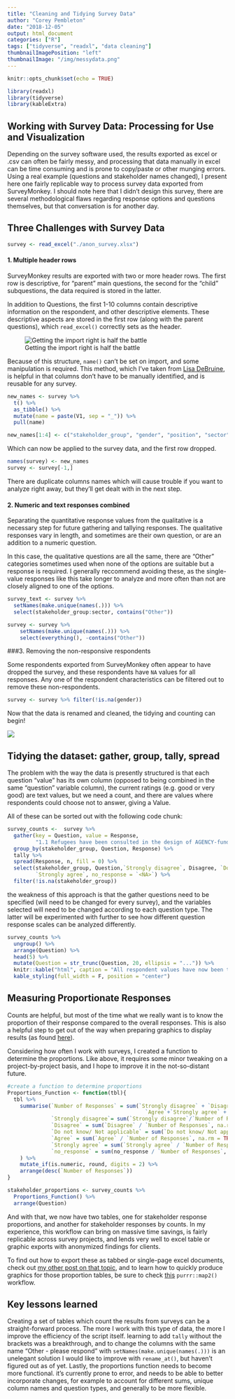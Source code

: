 ```yaml
---
title: "Cleaning and Tidying Survey Data"
author: "Corey Pembleton"
date: "2018-12-05"
output: html_document
categories: ["R"]
tags: ["tidyverse", "readxl", "data cleaning"]
thumbnailImagePosition: "left"
thumbnailImage: "/img/messydata.png"
---
```


```r
knitr::opts_chunk$set(echo = TRUE)
```

```r

library(readxl)
library(tidyverse)
library(kableExtra)
```


## Working with Survey Data: Processing for Use and Visualization

Depending on the survey software used, the results exported as excel or .csv can often be fairly messy, and processing that data manually in excel can be time consuming and is prone to copy/paste or other munging errors. Using a real example (questions and stakeholder names changed), I present here one fairly replicable way to process survey data exported from SurveyMonkey. I should note here that I didn't design this survey, there are several methodological flaws regarding response options and questions themselves, but that conversation is for another day.

## Three Challenges with Survey Data
```r
survey <- read_excel("./anon_survey.xlsx")

```
#### 1. Multiple header rows
SurveyMonkey results are exported with two or more header rows. The first row is descriptive, for "parent" main questions, the second for the "child" subquestions, the data required is stored in the latter.  

In addition to Questions, the first 1-10 columns contain descriptive information on the respondent, and other descriptive elements. These descriptive aspects are stored in the first row (along with the parent questions), which ```read_excel()``` correctly sets as the header. 

![Getting the import right is half the battle](/img/messy_survey.png)

Because of this structure, ```name()``` can't be set on import, and some manipulation is required. This method, which  I've taken from [Lisa DeBruine]("https://debruine.github.io/multirow_headers.html"), is helpful in that columns don't have to be manually identified, and is reusable for any survey. 


```r
new_names <- survey %>% 
  t() %>% 
  as_tibble() %>% 
  mutate(name = paste(V1, sep = "_")) %>% 
  pull(name)

new_names[1:4] <- c("stakeholder_group", "gender", "position", "sector")

```



Which can now be applied to the survey data, and the first row dropped. 
```r
names(survey) <- new_names
survey <- survey[-1,]
```

There are duplicate columns names which will cause trouble if you want to analyze right away, but they'll get dealt with in the next step.

#### 2. Numeric and text responses combined

Separating the quantitative response values from the qualitative is a necessary step for future gathering and tallying responses. The qualitative responses vary in length, and sometimes are their own question, or are an addition to a numeric question. 

In this case, the qualitative questions are all the same, there are "Other" categories sometimes used when none of the options are suitable but a response is required. I generally reccommend avoiding these, as the single-value responses like this take longer to analyze and more often than not are closely aligned to one of the options.

```r
survey_text <- survey %>% 
  setNames(make.unique(names(.))) %>%
  select(stakeholder_group:sector, contains("Other"))

survey <- survey %>% 
    setNames(make.unique(names(.))) %>%
    select(everything(), -contains("Other"))

```

###3. Removing the non-responsive respondents

Some respondents exported from SurveyMonkey often appear to have dropped the survey, and these respondents have ```NA``` values for all responses. Any one of the respondent characteristics can be filtered out to remove these non-respondents. 

```r
survey <- survey %>% filter(!is.na(gender))
```

Now that the data is renamed and cleaned, the tidying and counting can begin!

![](https://media.giphy.com/media/rt62KfHCCpyP6/giphy.gif)

## Tidying the dataset: gather, group, tally, spread

The problem with the way the data is presently structured is that each question "value" has its own column (opposed to being combined in the same "question" variable column), the current ratings (e.g. good or very good) are text values, but we need a count, and there are values where respondents could choose not to answer, giving a <N/A> Value.  

All of these can be sorted out with the following code chunk:

```r
survey_counts <-  survey %>% 
  gather(key = Question, value = Response,
         "1.1 Refugees have been consulted in the design of AGENCY-funded projects":"1.4 A gender-sensitive needs assessment, or a gender analysis, was undertaken in the design and implementation of interventions") %>% 
  group_by(stakeholder_group, Question, Response) %>% 
  tally %>% 
  spread(Response, n, fill = 0) %>% 
  select(stakeholder_group, Question,`Strongly disagree`, Disagree, `Do not know/ Not applicable`, Agree,
         `Strongly agree`, no_response = `<NA>`) %>%
  filter(!is.na(stakeholder_group))

```

the weakness of this approach is that the gather questions need to be specified (will need to be changed for every survey), and the variables selected will need to be changed according to each question type. The latter will be experimented with further to see how different question response scales can be analyzed differently. 


```r

survey_counts %>% 
  ungroup() %>% 
  arrange(Question) %>%
  head(5) %>% 
  mutate(Question = str_trunc(Question, 20, ellipsis = "...")) %>% 
  knitr::kable("html", caption = "All respondent values have now been tallied") %>% 
  kable_styling(full_width = F, position = "center")
```


## Measuring Proportionate Responses

Counts are helpful, but most of the time what we really want is to know the proportion of their response compared to the overall responses. This is also a helpful step to get out of the way when preparing graphics to display results (as found [here](http://coreypembleton.netlify.com/dev-eval/nesting-mapping-plotting-survey-results/)).    

Considering how often I work with surveys, I created a function to determine the proportions. Like above, it requires some minor tweaking on a project-by-project basis, and I hope to improve it in the not-so-distant future. 

```r
#create a function to determine proportions
Proportions_Function <- function(tbl){
  tbl %>% 
    summarise(`Number of Responses` = sum(`Strongly disagree` + `Disagree`+`Do not know/ Not applicable`+
                                            `Agree`+`Strongly agree` + no_response, na.rm = TRUE),
              `Strongly disagree`= sum(`Strongly disagree`/`Number of Responses`, na.rm = TRUE) * 100,
              `Disagree` = sum(`Disagree` / `Number of Responses`, na.rm = TRUE) * 100,
              `Do not know/ Not applicable` = sum(`Do not know/ Not applicable` / `Number of Responses`, na.rm = TRUE)* 100,
              `Agree` = sum(`Agree` / `Number of Responses`, na.rm = TRUE) * 100,
              `Strongly agree` = sum(`Strongly agree` / `Number of Responses`, na.rm = TRUE) * 100,
              `no_response` = sum(no_response / `Number of Responses`, na.rm = TRUE) * 100
    ) %>% 
    mutate_if(is.numeric, round, digits = 2) %>% 
    arrange(desc(`Number of Responses`))
}

stakeholder_proportions <- survey_counts %>% 
  Proportions_Function() %>% 
  arrange(Question)

```

And with that, we now have two tables, one for stakeholder response proportions, and another for stakeholder responses by counts. In my experience, this workflow can bring on massive time savings, is fairly replicable across survey projects, and lends very well to excel table or graphic exports with anonymized findings for clients. 

To find out how to export these as tabbed or single-page excel documents, check out [my other post on that topic](http://coreypembleton.netlify.com/r-can-do-that/open-xlsx-create-excel-workbooks/), and to learn how to quickly produce graphics for those proportion tables, be sure to check [this](http://coreypembleton.netlify.com/dev-eval/nesting-mapping-plotting-survey-results/) ```purrr::map2()``` workflow.


## Key lessons learned

Creating a set of tables which count the results from surveys can be a straight-forward process. The more I work with this type of data, the more I improve the efficiency of the script itself. learning to add ```tally``` without the brackets was a breakthrough, and to change the columns with the same name "Other - please respond" with ```setNames(make.unique(names(.)))``` is an unelegant solution I would like to improve with ```rename_at()```, but haven't figured out as of yet. Lastly, the proportions function needs to become more functional. it's currently prone to error, and needs to be able to better incorporate changes, for example to account for different sums, unique column names and question types, and generally to be more flexible. 










